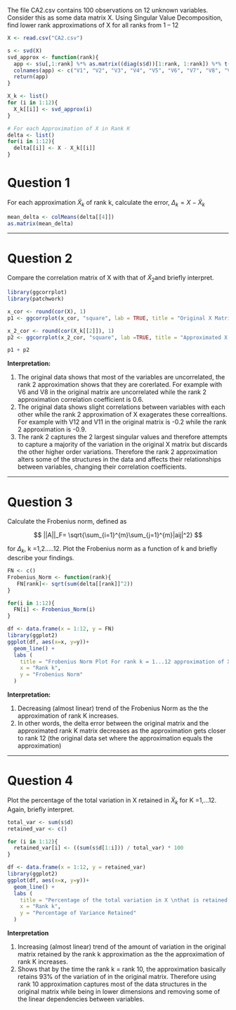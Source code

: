 The file CA2.csv contains 100 observations on 12 unknown variables. Consider this as some data matrix X. Using Singular Value Decomposition, find lower rank approximations of X for all ranks from 1 – 12

```r
X <- read.csv("CA2.csv")
```

```r
s <- svd(X)
svd_approx <- function(rank){
  app <- s$u[,1:rank] %*% as.matrix((diag(s$d))[1:rank, 1:rank]) %*% t(s$v[, 1:rank])
  colnames(app) <- c("V1", "V2", "V3", "V4", "V5", "V6", "V7", "V8", "V9", "V10", "V11", "V12")
  return(app)
}

X_k <- list()
for (i in 1:12){
  X_k[[i]] <- svd_approx(i)
}

# For each Approximation of X in Rank K
delta <- list()
for(i in 1:12){
  delta[[i]] <- X - X_k[[i]]
}

```

# Question 1

For each approximation $\tilde{X}_k$ of rank k, calculate the error, $\Delta _k=X-\tilde{X}_k$

```r
mean_delta <- colMeans(delta[[4]])
as.matrix(mean_delta)
```

------------------------------------------------------------------------

# Question 2

Compare the correlation matrix of X with that of $\tilde{X}_2$and briefly interpret.

```r
library(ggcorrplot)
library(patchwork)

x_cor <- round(cor(X), 1)
p1 <- ggcorrplot(x_cor, "square", lab = TRUE, title = "Original X Matrix")

x_2_cor <- round(cor(X_k[[2]]), 1)
p2 <- ggcorrplot(x_2_cor, "square", lab =TRUE, title = "Approximated X Matrix Using \nRank 2")

p1 + p2
```

**Interpretation:**

1.  The original data shows that most of the variables are uncorrelated, the rank 2 approximation shows that they are corerlated. For example with V6 and V8 in the original matrix are uncorrelated while the rank 2 approximation correlation coefficient is 0.6.
2.  The original data shows slight correlations between variables with each other while the rank 2 approximation of X exagerates these correaltions. For example with V12 and V11 in the original matrix is -0.2 while the rank 2 approximation is -0.9.
3.  The rank 2 captures the 2 largest singular values and therefore attempts to capture a majority of the variation in the original X matrix but discards the other higher order variations. Therefore the rank 2 approximation alters some of the structures in the data and affects their relationships between variables, changing their correlation coefficients.

------------------------------------------------------------------------

# Question 3

Calculate the Frobenius norm, defined as

$$
 ||A||_F= \sqrt{\sum_{i=1}^{m}\sum_{j=1}^{m}|aij|^2}
$$

for $\Delta_k$, k =1,2.....12. Plot the Frobenius norm as a function of k and briefly describe your findings.

```r
FN <- c()
Frobenius_Norm <- function(rank){
   FN[rank]<- sqrt(sum(delta[[rank]]^2))
}

for(i in 1:12){
  FN[i] <- Frobenius_Norm(i)
}

df <- data.frame(x = 1:12, y = FN)
library(ggplot2)
ggplot(df, aes(x=x, y=y))+
  geom_line() +
  labs (
    title = "Frobenius Norm Plot For rank k = 1...12 approximation of X", 
    x = "Rank k", 
    y = "Frobenius Norm"
  )
```

**Interpretation:**

1.  Decreasing (almost linear) trend of the Frobenius Norm as the the approximation of rank K increases.
2.  In other words, the delta error between the original matrix and the approximated rank K matrix decreases as the approximation gets closer to rank 12 (the original data set where the approximation equals the approximation)\

------------------------------------------------------------------------

# Question 4

Plot the percentage of the total variation in X retained in $\tilde{X}_k$ for K =1,...12. Again, briefly interpret.

```r
total_var <- sum(s$d)
retained_var <- c()

for (i in 1:12){
  retained_var[i] <- ((sum(s$d[1:i])) / total_var) * 100 
}

df <- data.frame(x = 1:12, y = retained_var)
library(ggplot2)
ggplot(df, aes(x=x, y=y))+
  geom_line() +
  labs (
    title = "Percentage of the total variation in X \nthat is retained for each rank K approximation of X", 
    x = "Rank k", 
    y = "Percentage of Variance Retained"
  )

```

**Interpretation**

1.  Increasing (almost linear) trend of the amount of variation in the original matrix retained by the rank k approximation as the the approximation of rank K increases.
2.  Shows that by the time the rank k = rank 10, the approximation basically retains 93% of the variation of in the original matrix. Therefore using rank 10 approximation captures most of the data structures in the original matrix while being in lower dimensions and removing some of the linear dependencies between variables.
